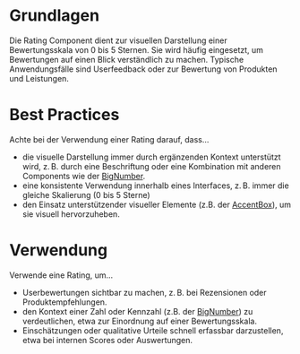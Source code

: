 # Grundlagen

Die Rating Component dient zur visuellen Darstellung einer Bewertungsskala von 0 bis 5 Sternen. Sie wird häufig eingesetzt, um Bewertungen auf einen Blick verständlich zu machen. Typische Anwendungsfälle sind Userfeedback oder zur Bewertung von Produkten und Leistungen. 

# Best Practices

Achte bei der Verwendung einer Rating darauf, dass…
* die visuelle Darstellung immer durch ergänzenden Kontext unterstützt wird, z. B. durch eine Beschriftung oder eine Kombination mit anderen Components wie der [BigNumber](https://mittwald.github.io/flow/03-components/data-visualisation/big-number).
* eine konsistente Verwendung innerhalb eines Interfaces, z. B. immer die gleiche Skalierung (0 bis 5 Sterne)
* den Einsatz unterstützender visueller Elemente (z.B. der [AccentBox](https://mittwald.github.io/flow/03-components/structure/accent-box)), um sie visuell hervorzuheben.

# Verwendung

Verwende eine Rating, um…
* Userbewertungen sichtbar zu machen, z. B. bei Rezensionen oder Produktempfehlungen.
* den Kontext einer Zahl oder Kennzahl (z.B. der [BigNumber](https://mittwald.github.io/flow/03-components/data-visualisation/big-number)) zu verdeutlichen, etwa zur Einordnung auf einer Bewertungsskala.
* Einschätzungen oder qualitative Urteile schnell erfassbar darzustellen, etwa bei internen Scores oder Auswertungen.